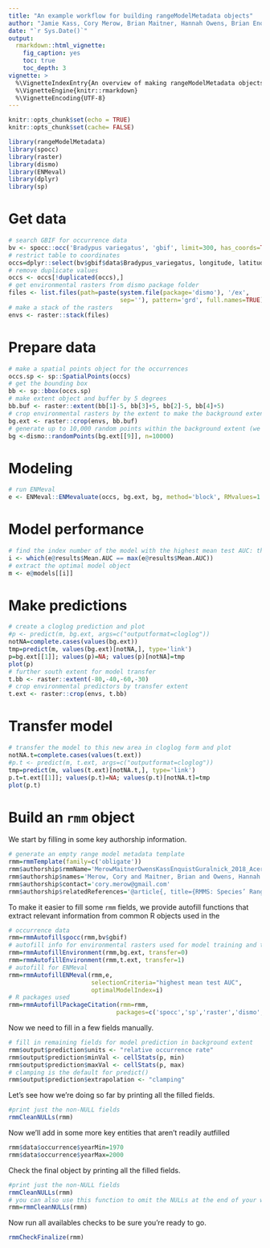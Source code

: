 ```yaml
---
title: "An example workflow for building rangeModelMetadata objects"
author: "Jamie Kass, Cory Merow, Brian Maitner, Hannah Owens, Brian Enquist, Rob Guralnick"
date: "`r Sys.Date()`"
output: 
  rmarkdown::html_vignette:
    fig_caption: yes
    toc: true
    toc_depth: 3
vignette: >
  %\VignetteIndexEntry{An overview of making rangeModelMetadata objects}
  %\VignetteEngine{knitr::rmarkdown}
  %\VignetteEncoding{UTF-8}
---
```


```r
knitr::opts_chunk$set(echo = TRUE)
knitr::opts_chunk$set(cache= FALSE)

```

```r
library(rangeModelMetadata)
library(spocc)
library(raster)
library(dismo)
library(ENMeval)
library(dplyr)
library(sp)
```

# Get data
```r
# search GBIF for occurrence data
bv <- spocc::occ('Bradypus variegatus', 'gbif', limit=300, has_coords=TRUE)
# restrict table to coordinates
occs=dplyr::select(bv$gbif$data$Bradypus_variegatus, longitude, latitude)
# remove duplicate values
occs <- occs[!duplicated(occs),]
# get environmental rasters from dismo package folder
files <- list.files(path=paste(system.file(package='dismo'), '/ex',
                               sep=''), pattern='grd', full.names=TRUE)
# make a stack of the rasters
envs <- raster::stack(files)
```

# Prepare data

```r
# make a spatial points object for the occurrences
occs.sp <- sp::SpatialPoints(occs)
# get the bounding box
bb <- sp::bbox(occs.sp)
# make extent object and buffer by 5 degrees
bb.buf <- raster::extent(bb[1]-5, bb[3]+5, bb[2]-5, bb[4]+5)
# crop environmental rasters by the extent to make the background extent
bg.ext <- raster::crop(envs, bb.buf)
# generate up to 10,000 random points within the background extent (we'll sample from the "biome" raster as it has more holes)
bg <-dismo::randomPoints(bg.ext[[9]], n=10000)
```

# Modeling

```r
# run ENMeval
e <- ENMeval::ENMevaluate(occs, bg.ext, bg, method='block', RMvalues=1:3, fc=c('L','LQ'), algorithm='maxnet')
```

# Model performance
```r
# find the index number of the model with the highest mean test AUC: this will be the optimal model
i <- which(e@results$Mean.AUC == max(e@results$Mean.AUC))
# extract the optimal model object
m <- e@models[[i]]
```

# Make predictions
```r
# create a cloglog prediction and plot
#p <- predict(m, bg.ext, args=c("outputformat=cloglog"))
notNA=complete.cases(values(bg.ext))
tmp=predict(m, values(bg.ext)[notNA,], type='link')
p=bg.ext[[1]]; values(p)=NA; values(p)[notNA]=tmp
plot(p)
# further south extent for model transfer
t.bb <- raster::extent(-80,-40,-60,-30)
# crop environmental predictors by transfer extent
t.ext <- raster::crop(envs, t.bb)
```
# Transfer model
```r
# transfer the model to this new area in cloglog form and plot
notNA.t=complete.cases(values(t.ext))
#p.t <- predict(m, t.ext, args=c("outputformat=cloglog"))
tmp=predict(m, values(t.ext)[notNA.t,], type='link')
p.t=t.ext[[1]]; values(p.t)=NA; values(p.t)[notNA.t]=tmp
plot(p.t)
```

# Build an `rmm` object
We start by filling in some key authorship information.
```r
# generate an empty range model metadata template
rmm=rmmTemplate(family=c('obligate')) 
rmm$authorship$rmmName='MerowMaitnerOwensKassEnquistGuralnick_2018_Acer_Maxent_b3'
rmm$authorship$names='Merow, Cory and Maitner, Brian and Owens, Hannah and Kass, Jamie and Enquist, Brian and Guralnick, Rob'
rmm$authorship$contact='cory.merow@gmail.com'
rmm$authorship$relatedReferences='@article{, title={RMMS: Species’ Range Model Metadata Standards },author={Merow, Cory and Maitner, Brian and Owens, Hannah and Kass, Jamie and Enquist, Brian and Guralnick, Rob},journal={Unknown},year={2018}, publisher={Unknown}}'
```
<!-- Would be nice to show how to make this a formal citation class, but i don't knowhow: -->
<!-- ref='@article{, title={RMMS: Species’ Range Model Metadata Standards },author={Merow, Cory and Maitner, Brian and Owens, Hannah and Kass, Jamie and Enquist, Brian and Guralnick, Rob},journal={Unknown},year={2018}, publisher={Unknown}}' -->
<!-- as(ref,'citation') -->


To make it easier to fill some `rmm` fields, we provide autofill functions that extract relevant information from common R objects used in the 

```r
# occurrence data
rmm=rmmAutofillspocc(rmm,bv$gbif) 
# autofill info for environmental rasters used for model training and transfer
rmm=rmmAutofillEnvironment(rmm,bg.ext, transfer=0) 
rmm=rmmAutofillEnvironment(rmm,t.ext, transfer=1)
# autofill for ENMeval
rmm=rmmAutofillENMeval(rmm,e, 
                       selectionCriteria="highest mean test AUC",
                       optimalModelIndex=i) 
# R packages used
rmm=rmmAutofillPackageCitation(rmm=rmm,
                              packages=c('spocc','sp','raster','dismo','ENMeval'))
```  
<!-- sorry to toss this pretty piping but i think its easier for people to step through the code line by line -->
<!-- # rmm <- rmmTemplate() %>% -->
<!-- #   # autofill info for R packages used -->
<!-- #   rmmAutofillPackageCitation(c('spocc','sp','raster','dismo','ENMeval')) %>% -->
<!-- #   rmmAutofillspocc(bv$gbif) %>% -->
<!-- #   # autofill info for environmental rasters used for model training and transfer -->
<!-- #   rmmAutofillEnvironment(bg.ext, transfer=0) %>% -->
<!-- #   rmmAutofillEnvironment(t.ext, transfer=1) %>% -->
<!-- #   # autofill for ENMeval -->
<!-- #   rmmAutofillENMeval(e, selectionCriteria="highest mean test AUC", optimalModelIndex=i) %>% -->
<!-- #   # autofill for model prediction in background extent and transfer extent -->
<!-- #   rmmAutofillPrediction() %>% -->
<!-- #   rmmAutofillPrediction(transfer=1) -->

Now we need to fill in a few fields manually. 

```r
# fill in remaining fields for model prediction in background extent
rmm$output$prediction$units <- "relative occurrence rate"
rmm$output$prediction$minVal <- cellStats(p, min)
rmm$output$prediction$maxVal <- cellStats(p, max)
# clamping is the default for predict()
rmm$output$prediction$extrapolation <- "clamping"
```

Let's see how we're doing so far by printing all the filled fields.
```r
#print just the non-NULL fields
rmmCleanNULLs(rmm)
```

Now we'll add in some more key entities that aren't readily autfilled
```r
rmm$data$occurrence$yearMin=1970
rmm$data$occurrence$yearMax=2000
```


Check the final object by printing all the filled fields.
```r
#print just the non-NULL fields
rmmCleanNULLs(rmm)
# you can also use this function to omit the NULLs at the end of your workflow using, so if you're happy with the above...
rmm=rmmCleanNULLs(rmm)
```

Now run all availables checks to be sure you're ready to go.
```r
rmmCheckFinalize(rmm)
```



